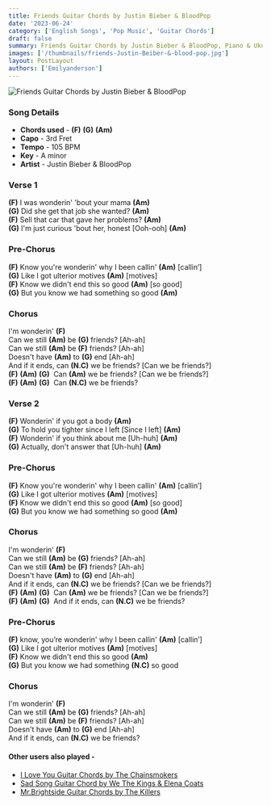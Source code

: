 ```yaml
---
title: Friends Guitar Chords by Justin Bieber & BloodPop
date: '2023-06-24'
category: ['English Songs', 'Pop Music', 'Guitar Chords']
draft: false
summary: Friends Guitar Chords by Justin Bieber & BloodPop, Piano & Ukulele Chords, Chords used - (F) (G) (Am), Capo - 3rd  Fret, Key - A Major
images: ['/thumbnails/friends-Justin-Beiber-&-blood-pop.jpg']
layout: PostLayout
authors: ['Emilyanderson']
---
```


![Friends Guitar Chords by Justin Bieber & BloodPop](/thumbnails/friends-Justin-Beiber-&-blood-pop.jpg)

### Song Details

- **Chords used** - **(F)** **(G)** **(Am)**
- **Capo** - 3rd Fret
- **Tempo** - 105 BPM
- **Key** - A minor
- **Artist** - Justin Bieber & BloodPop

### Verse 1

**(F)** I was wonderin' 'bout your mama **(Am)**\
**(G)** Did she get that job she wanted? **(Am)**\
**(F)** Sell that car that gave her problems? **(Am)**\
**(G)** I'm just curious 'bout her, honest \[Ooh-ooh\] **(Am)**

### Pre-Chorus 

**(F)** Know you're wonderin' why I been callin' **(Am)** \[callin’\]\
**(G)** Like I got ulterior motives **(Am)** \[motives\]\
**(F)** Know we didn't end this so good **(Am)** \[so good\]\
**(G)** But you know we had something so good **(Am)**

### Chorus

I'm wonderin' **(F)**\
Can we still **(Am)** be **(G)** friends? \[Ah-ah\]\
Can we still **(Am)** be **(F)** friends? \[Ah-ah\]\
Doesn't have **(Am)** to **(G)** end \[Ah-ah\]\
And if it ends, can **(N.C)** we be friends? \[Can we be friends?\]\
**(F)** **(Am)** **(G)**  Can **(Am)** we be friends? \[Can we be friends?\]\
**(F)** **(Am)** **(G)**  Can **(N.C)** we be friends?

### Verse 2

**(F)** Wonderin' if you got a body **(Am)**\
**(G)** To hold you tighter since I left \[Since I left\] **(Am)**\
**(F)** Wonderin' if you think about me \[Uh-huh\] **(Am)**\
**(G)** Actually, don't answer that \[Uh-huh\] **(Am)**

### Pre-Chorus 

**(F)** Know you're wonderin' why I been callin' **(Am)** \[callin’\]\
**(G)** Like I got ulterior motives **(Am)** \[motives\]\
**(F)** Know we didn't end this so good **(Am)** \[so good\]\
**(G)** But you know we had something so good **(Am)**

### Chorus

I'm wonderin' **(F)**\
Can we still **(Am)** be **(G)** friends? \[Ah-ah\]\
Can we still **(Am)** be **(F)** friends? \[Ah-ah\]\
Doesn't have **(Am)** to **(G)** end \[Ah-ah\]\
And if it ends, can **(N.C)** we be friends? \[Can we be friends?\]\
**(F)** **(Am)** **(G)**  Can **(Am)** we be friends? \[Can we be friends?\]\
**(F)** **(Am)** **(G)**  And if it ends, can **(N.C)** we be friends?

### Pre-Chorus 

**(F)** know, you’re wonderin' why I been callin' **(Am)** \[callin’\]\
**(G)** Like I got ulterior motives **(Am)** \[motives\]\
**(F)** Know we didn't end this so good **(Am)**\
**(G)** But you know we had something **(N.C)** so good

### Chorus

I'm wonderin' **(F)**\
Can we still **(Am)** be **(G)** friends? \[Ah-ah\]\
Can we still **(Am)** be **(F)** friends? \[Ah-ah\]\
Doesn't have **(Am)** to **(G)** end \[Ah-ah\]\
And if it ends, can **(N.C)** we be friends?

#### Other users also played -

- [I Love You Guitar Chords by The Chainsmokers](https://www.chordsco.com/chords/i-love-you-guitar-chords-by-the-chainsmokers)
- [Sad Song Guitar Chord by We The Kings & Elena Coats](https://www.chordsco.com/chords/sad-song-guitar-chord-by-we-the-kings-elena-coats)
- [Mr.Brightside Guitar Chords by The Killers](https://www.chordsco.com/chords/mrbrightside-guitar-chords-by-the-killers)
